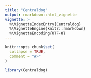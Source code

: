 ```yaml
---
title: "Centraldog"
output: rmarkdown::html_vignette
vignette: >
  %\VignetteIndexEntry{Centraldog}
  %\VignetteEngine{knitr::rmarkdown}
  %\VignetteEncoding{UTF-8}
---
```


```r
knitr::opts_chunk$set(
  collapse = TRUE,
  comment = "#>"
)
```

```r
library(Centraldog)
```
